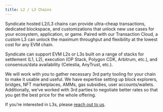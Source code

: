 ```yaml
---
title: L2 / L3 Chains
---
```


Syndicate hosted L2/L3 chains can provide ultra-cheap transactions, dedicated blockspace, and customizations that unlock new use cases for your ecosystem, application, or game. Paired with our Transaction Cloud, a custom L3 can unlock the maximum throughput and flexibility at the lowest cost for any EVM chain.

Syndicate can support EVM L2s or L3s built on a range of stacks for settlement (L1, L2), execution (OP Stack, Polygon CDK, Arbitrum, etc.), and consensus/data availability (Celestia, AnyTrust, etc.).

We will work with you to gather necessary 3rd party tooling for your chain to make it usable and useful. We have expertise setting up block explorers, bridges, NFT marketplaces, AMMs, gas subsidies, user accounts/wallets. Additionally, we’ve worked with 3rd parties to negotiate better rates so that you get the best price for the whole offering.

If you’re interested in L3s, please [reach out to us](https://syndicate.io/contact-us).
